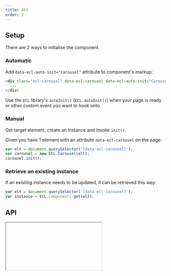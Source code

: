 ```yaml
---
title: API
order: 3
---
```



## Setup

There are 2 ways to initialise the component.

### Automatic

Add `data-ecl-auto-init="Carousel"` attribute to component's markup:

```html
<div class="ecl-carousel" data-ecl-carousel data-ecl-auto-init="Carousel">
  ...
</div>
```

Use the `ECL` library's `autoInit()` (`ECL.autoInit()`) when your page is ready or other custom event you want to hook onto.

### Manual

Get target element, create an instance and invoke `init()`.

Given you have 1 element with an attribute `data-ecl-carousel` on the page:

```js
var elt = document.querySelector('[data-ecl-carousel]');
var carousel = new ECL.Carousel(elt);
carousel.init();
```

### Retrieve an existing instance

If an existing instance needs to be updated, it can be retrieved this way:

```js
var elt = document.querySelector('[data-ecl-carousel]');
var instance = ECL.components.get(elt);
```

## API

<Iframe url="/apis/Carousel.html" />
